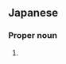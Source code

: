 ==Japanese==
{{ja-kanjitab|ひと|み}}

===Proper noun===
{{ja-pos|proper|ひとみ}}

# {{given name|female|lang=ja|sort=ひとみ}}